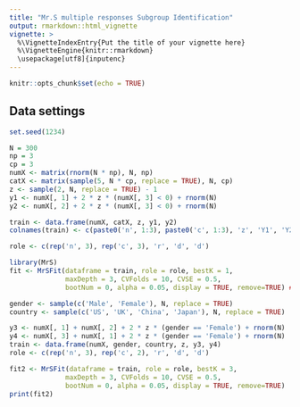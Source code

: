 ```yaml
---
title: "Mr.S multiple responses Subgroup Identification"
output: rmarkdown::html_vignette
vignette: >
  %\VignetteIndexEntry{Put the title of your vignette here}
  %\VignetteEngine{knitr::rmarkdown}
  \usepackage[utf8]{inputenc}
---
```


```r
knitr::opts_chunk$set(echo = TRUE)
```

## Data settings

```r
set.seed(1234)

N = 300
np = 3
cp = 3
numX <- matrix(rnorm(N * np), N, np)
catX <- matrix(sample(5, N * cp, replace = TRUE), N, cp)
z <- sample(2, N, replace = TRUE) - 1
y1 <- numX[, 1] + 2 * z * (numX[, 3] < 0) + rnorm(N)
y2 <- numX[, 2] + 2 * z * (numX[, 3] < 0) + rnorm(N)

train <- data.frame(numX, catX, z, y1, y2)
colnames(train) <- c(paste0('n', 1:3), paste0('c', 1:3), 'z', 'Y1', 'Y2')

role <- c(rep('n', 3), rep('c', 3), 'r', 'd', 'd')
```

```r
library(MrS)
fit <- MrSFit(dataframe = train, role = role, bestK = 1, 
              maxDepth = 3, CVFolds = 10, CVSE = 0.5, 
              bootNum = 0, alpha = 0.05, display = TRUE, remove=TRUE) ## Change bootNum
```

```r
gender <- sample(c('Male', 'Female'), N, replace = TRUE)
country <- sample(c('US', 'UK', 'China', 'Japan'), N, replace = TRUE)

y3 <- numX[, 1] + numX[, 2] + 2 * z * (gender == 'Female') + rnorm(N)
y4 <- numX[, 3] + numX[, 1] + 2 * z * (gender == 'Female') + rnorm(N)
train <- data.frame(numX, gender, country, z, y3, y4)
role <- c(rep('n', 3), rep('c', 2), 'r', 'd', 'd')

fit2 <- MrSFit(dataframe = train, role = role, bestK = 3, 
              maxDepth = 3, CVFolds = 10, CVSE = 0.5, 
              bootNum = 0, alpha = 0.05, display = TRUE, remove=TRUE)
print(fit2)
```


